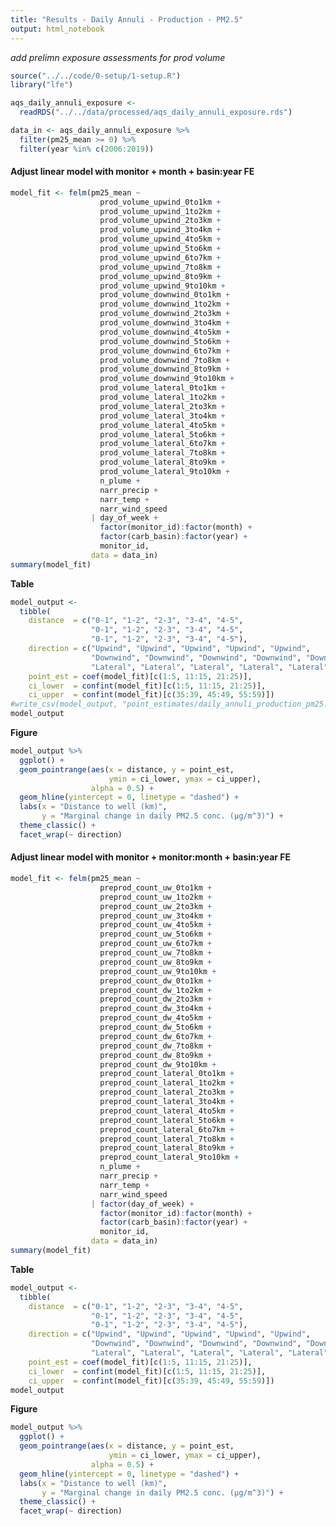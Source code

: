 ```yaml
---
title: "Results - Daily Annuli - Production - PM2.5"
output: html_notebook
---
```


*add prelimn exposure assessments for prod volume*

```r
source("../../code/0-setup/1-setup.R")
library("lfe")
```

```r
aqs_daily_annuli_exposure <- 
  readRDS("../../data/processed/aqs_daily_annuli_exposure.rds")
```

```r
data_in <- aqs_daily_annuli_exposure %>%
  filter(pm25_mean >= 0) %>%
  filter(year %in% c(2006:2019))
```


#### Adjust linear model with monitor + month + basin:year FE

```r
model_fit <- felm(pm25_mean ~ 
                    prod_volume_upwind_0to1km +
                    prod_volume_upwind_1to2km +
                    prod_volume_upwind_2to3km +
                    prod_volume_upwind_3to4km +
                    prod_volume_upwind_4to5km +
                    prod_volume_upwind_5to6km +
                    prod_volume_upwind_6to7km +
                    prod_volume_upwind_7to8km +
                    prod_volume_upwind_8to9km +
                    prod_volume_upwind_9to10km +
                    prod_volume_downwind_0to1km +
                    prod_volume_downwind_1to2km +
                    prod_volume_downwind_2to3km +
                    prod_volume_downwind_3to4km +
                    prod_volume_downwind_4to5km +
                    prod_volume_downwind_5to6km +
                    prod_volume_downwind_6to7km +
                    prod_volume_downwind_7to8km +
                    prod_volume_downwind_8to9km +
                    prod_volume_downwind_9to10km +
                    prod_volume_lateral_0to1km +
                    prod_volume_lateral_1to2km +
                    prod_volume_lateral_2to3km +
                    prod_volume_lateral_3to4km +
                    prod_volume_lateral_4to5km +
                    prod_volume_lateral_5to6km +
                    prod_volume_lateral_6to7km +
                    prod_volume_lateral_7to8km +
                    prod_volume_lateral_8to9km +
                    prod_volume_lateral_9to10km +
                    n_plume +
                    narr_precip + 
                    narr_temp +
                    narr_wind_speed
                  | day_of_week + 
                    factor(monitor_id):factor(month) +
                    factor(carb_basin):factor(year) +
                    monitor_id,
                  data = data_in)
summary(model_fit)
```


**Table**

```r
model_output <-
  tibble(
    distance  = c("0-1", "1-2", "2-3", "3-4", "4-5",
                  "0-1", "1-2", "2-3", "3-4", "4-5",
                  "0-1", "1-2", "2-3", "3-4", "4-5"),
    direction = c("Upwind", "Upwind", "Upwind", "Upwind", "Upwind",
                  "Downwind", "Downwind", "Downwind", "Downwind", "Downwind",
                  "Lateral", "Lateral", "Lateral", "Lateral", "Lateral"),
    point_est = coef(model_fit)[c(1:5, 11:15, 21:25)],
    ci_lower  = confint(model_fit)[c(1:5, 11:15, 21:25)],
    ci_upper  = confint(model_fit)[c(35:39, 45:49, 55:59)])
#write_csv(model_output, "point_estimates/daily_annuli_production_pm25.csv")
model_output
```

**Figure**

```r
model_output %>%
  ggplot() + 
  geom_pointrange(aes(x = distance, y = point_est, 
                      ymin = ci_lower, ymax = ci_upper),
                  alpha = 0.5) + 
  geom_hline(yintercept = 0, linetype = "dashed") +
  labs(x = "Distance to well (km)", 
       y = "Marginal change in daily PM2.5 conc. (µg/m^3)") +
  theme_classic() +
  facet_wrap(~ direction)
```

#### Adjust linear model with monitor + monitor:month + basin:year FE

```r
model_fit <- felm(pm25_mean ~ 
                    preprod_count_uw_0to1km +
                    preprod_count_uw_1to2km +
                    preprod_count_uw_2to3km +
                    preprod_count_uw_3to4km +
                    preprod_count_uw_4to5km +
                    preprod_count_uw_5to6km +
                    preprod_count_uw_6to7km +
                    preprod_count_uw_7to8km +
                    preprod_count_uw_8to9km +
                    preprod_count_uw_9to10km +
                    preprod_count_dw_0to1km +
                    preprod_count_dw_1to2km +
                    preprod_count_dw_2to3km +
                    preprod_count_dw_3to4km +
                    preprod_count_dw_4to5km +
                    preprod_count_dw_5to6km +
                    preprod_count_dw_6to7km +
                    preprod_count_dw_7to8km +
                    preprod_count_dw_8to9km +
                    preprod_count_dw_9to10km +
                    preprod_count_lateral_0to1km +
                    preprod_count_lateral_1to2km +
                    preprod_count_lateral_2to3km +
                    preprod_count_lateral_3to4km +
                    preprod_count_lateral_4to5km +
                    preprod_count_lateral_5to6km +
                    preprod_count_lateral_6to7km +
                    preprod_count_lateral_7to8km +
                    preprod_count_lateral_8to9km +
                    preprod_count_lateral_9to10km +
                    n_plume +
                    narr_precip + 
                    narr_temp +
                    narr_wind_speed
                  | factor(day_of_week) +
                    factor(monitor_id):factor(month) +
                    factor(carb_basin):factor(year) +
                    monitor_id,
                  data = data_in)
summary(model_fit)
```

**Table**

```r
model_output <-
  tibble(
    distance  = c("0-1", "1-2", "2-3", "3-4", "4-5",
                  "0-1", "1-2", "2-3", "3-4", "4-5",
                  "0-1", "1-2", "2-3", "3-4", "4-5"),
    direction = c("Upwind", "Upwind", "Upwind", "Upwind", "Upwind",
                  "Downwind", "Downwind", "Downwind", "Downwind", "Downwind",
                  "Lateral", "Lateral", "Lateral", "Lateral", "Lateral"),
    point_est = coef(model_fit)[c(1:5, 11:15, 21:25)],
    ci_lower  = confint(model_fit)[c(1:5, 11:15, 21:25)],
    ci_upper  = confint(model_fit)[c(35:39, 45:49, 55:59)])
model_output
```

**Figure**

```r
model_output %>%
  ggplot() + 
  geom_pointrange(aes(x = distance, y = point_est, 
                      ymin = ci_lower, ymax = ci_upper),
                  alpha = 0.5) + 
  geom_hline(yintercept = 0, linetype = "dashed") +
  labs(x = "Distance to well (km)", 
       y = "Marginal change in daily PM2.5 conc. (µg/m^3)") +
  theme_classic() +
  facet_wrap(~ direction)
```